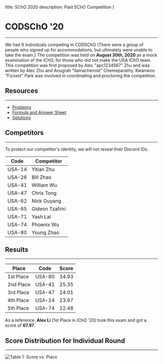 title: SChO 2020
description: Past SChO Competition
}

# CODSChO '20
---
We had 9 individuals competing in CODSChO (There were a group of people who signed up for accommodations, but ultimately were unable to take the exam.)
The competition was held on **August 30th, 2020** as a mock examination of the IChO, for those who did not make the USA IChO team.
This competition was first proposed by Alec "apc1234567" Zhu and was written by Alec Zhu and Anugrah "llamachemist" Chemeparathy.
Kwanwoo "Fizzest" Park was involved in coordinating and proctoring the competition.

## Resources
---
<ul>
	<li><a href="https://drive.google.com/file/d/1q2C9_hC0KWsQCxMxh4it4rpahQGDcFC0/view?usp=sharing" class="text-blue-400 mt-0">Problems</a></li>
	<li><a href="https://drive.google.com/file/d/1OGmbv-TXaFmTkXQCCxSC37NIIu_F1XA8/view?usp=sharing" class="text-blue-400 mt-0">Formula and Answer Sheet</a></li>
	<li><a href="https://drive.google.com/file/d/1Udfz1mOnQ0zdRfF-Sm6kVpnIc0qYXCgc/view?usp=sharing" class="text-blue-400 mt-0">Solutions</a></li>
</ul>

## Competitors
---
To protect our competitor's identity, we will not reveal their Discord IDs.

|  Code  |  Competitor |
|--|--|
| USA-14 | Yitian Zhu |
| USA-26 | Bill Zhao |
| USA-41 | William Wu |
| USA-47 | Chris Tong | 
| USA-62 | Nick Ouyang |
| USA-65 | Gideon Tzafriri | 
| USA-71 | Yash Lal |
| USA-74 | Phoenix Wu |
| USA-80 | Young Zhao |

## Results
---
| Place | Code | Score |
|--|--|--|
| 1st Place | USA-80 | 34.93 |
| 2nd Place | USA-41 | 25.35 |
| 3rd Place | USA-47 | 24.01 |
| 4th Place | USA-14 | 23.97 |
| 5th Place | USA-74 | 22.48 |

As a reference, **Alex Li** (1st Place in IChO '20) took this exam and got a score of **67.97**.


## Score Distribution for Individual Round
---
![Table 1: Score vs. Place](https://i.imgur.com/ufCOlLw.png)



